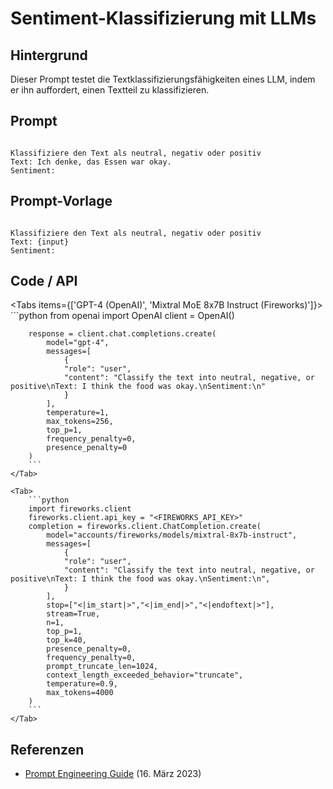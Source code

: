 # Sentiment-Klassifizierung mit LLMs


## Hintergrund

Dieser Prompt testet die Textklassifizierungsfähigkeiten eines LLM, indem er ihn auffordert, einen Textteil zu klassifizieren.

## Prompt

```

Klassifiziere den Text als neutral, negativ oder positiv
Text: Ich denke, das Essen war okay.
Sentiment:

```

## Prompt-Vorlage

```

Klassifiziere den Text als neutral, negativ oder positiv
Text: {input}
Sentiment:

```

## Code / API

<Tabs items={['GPT-4 (OpenAI)', 'Mixtral MoE 8x7B Instruct (Fireworks)']}>
    <Tab>
        ```python
        from openai import OpenAI
        client = OpenAI()

        response = client.chat.completions.create(
            model="gpt-4",
            messages=[
                {
                "role": "user",
                "content": "Classify the text into neutral, negative, or positive\nText: I think the food was okay.\nSentiment:\n"
                }
            ],
            temperature=1,
            max_tokens=256,
            top_p=1,
            frequency_penalty=0,
            presence_penalty=0
        )
        ```
    </Tab>

    <Tab>
        ```python
        import fireworks.client
        fireworks.client.api_key = "<FIREWORKS_API_KEY>"
        completion = fireworks.client.ChatCompletion.create(
            model="accounts/fireworks/models/mixtral-8x7b-instruct",
            messages=[
                {
                "role": "user",
                "content": "Classify the text into neutral, negative, or positive\nText: I think the food was okay.\nSentiment:\n",
                }
            ],
            stop=["<|im_start|>","<|im_end|>","<|endoftext|>"],
            stream=True,
            n=1,
            top_p=1,
            top_k=40,
            presence_penalty=0,
            frequency_penalty=0,
            prompt_truncate_len=1024,
            context_length_exceeded_behavior="truncate",
            temperature=0.9,
            max_tokens=4000
        )
        ```
    </Tab>

</Tabs>

## Referenzen

- [Prompt Engineering Guide](https://www.promptingguide.ai/introduction/examples#text-classification) (16. März 2023)
